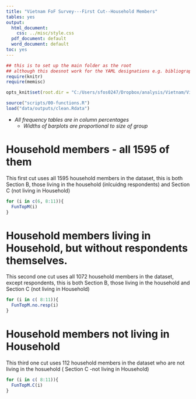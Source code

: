 ```yaml
---
title: "Vietnam FoF Survey---First Cut--Household Members"
tables: yes
output:
  html_document:
    css: ../misc/style.css
  pdf_document: default
  word_document: default
toc: yes
---
```

  
```r
## this is to set up the main folder as the root
## although this doesnot work for the YAML designations e.g. bibliography, css files etc..:(
require(knitr)
require(memisc)

opts_knit$set(root.dir = "C:/Users/sfos0247/Dropbox/analysis/Vietnam/VietnamSurvey")
```


```r
source("scripts/00-functions.R")
load("data/outputs/clean.Rdata")
```  

* *All  frequency tables are in column percentages*
  * *Widths of barplots are proportional to size of group*
  
  
# Household members - all 1595 of them

This first cut uses all 1595 household members in the dataset, this is both Section B, those living in the household (inlcuidng respondents) and Section C (not living in Household)
  
  
```r
for (i in c(6, 8:11)){
  FunTopM(i)
}
```

# Household members living in Household, but without respondents themselves. 

This second one  cut uses all 1072 household members in the dataset, except respondents, this is both Section B, those living in the household and Section C (not living in Household)
  
  
```r
for (i in c( 8:11)){
  FunTopM.no.resp(i)
}
```

# Household members not living in Household

This third one  cut uses  112 household members in the dataset who are not living in the hosuehold ( Section C -not living in Household)
  
  
```r
for (i in c( 8:11)){
  FunTopM.C(i)
}
```
